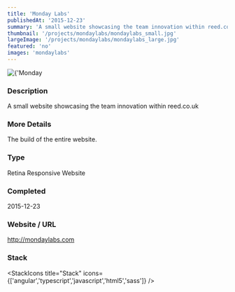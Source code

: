 ```yaml
---
title: 'Monday Labs'
publishedAt: '2015-12-23'
summary: 'A small website showcasing the team innovation within reed.co.uk'
thumbnail: '/projects/mondaylabs/mondaylabs_small.jpg'
largeImage: '/projects/mondaylabs/mondaylabs_large.jpg'
featured: 'no'
images: 'mondaylabs'
---
```


<div className="relative w-full h-[400px] sm:h-[600px] md:h-[760px] lg:h-[920px]">
  <Image
    alt={'Monday Labs'}
    src={'/projects/mondaylabs/mondaylabs.jpg'}
    sizes="(max-width: 640px) 100%, 100%"
    fill={true}
    priority
    style={{
      objectFit: 'contain'
    }}
  />
</div>

### Description

A small website showcasing the team innovation within reed.co.uk

### More Details

The build of the entire website.

### Type

Retina Responsive Website


### Completed
2015-12-23

### Website / URL
http://mondaylabs.com


### Stack

<StackIcons
  title="Stack"
  icons={['angular','typescript','javascript','html5','sass']}
  />
